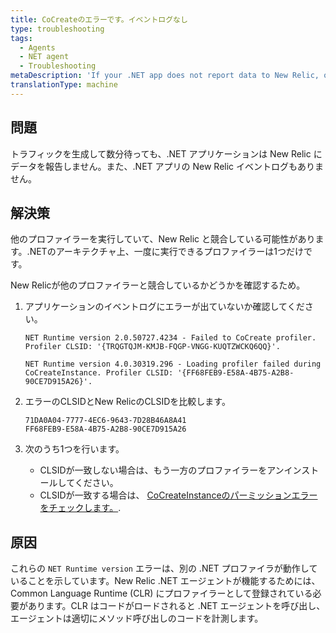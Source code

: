 ```yaml
---
title: CoCreateのエラーです。イベントログなし
type: troubleshooting
tags:
  - Agents
  - NET agent
  - Troubleshooting
metaDescription: 'If your .NET app does not report data to New Relic, or if it does not have an event log, check for profiler conflicts.'
translationType: machine
---
```


## 問題

トラフィックを生成して数分待っても、.NET アプリケーションは New Relic にデータを報告しません。また、.NET アプリの New Relic イベントログもありません。

## 解決策

他のプロファイラーを実行していて、New Relic と競合している可能性があります。.NETのアーキテクチャ上、一度に実行できるプロファイラーは1つだけです。

New Relicが他のプロファイラーと競合しているかどうかを確認するため。

1. アプリケーションのイベントログにエラーが出ていないか確認してください。

   ```
   NET Runtime version 2.0.50727.4234 - Failed to CoCreate profiler. Profiler CLSID: '{TRQGTQJM-KMJB-FQGP-VNGG-KUQTZWCKQ6QQ}'.
   ```

   ```
   NET Runtime version 4.0.30319.296 - Loading profiler failed during CoCreateInstance. Profiler CLSID: '{FF68FEB9-E58A-4B75-A2B8-90CE7D915A26}'.
   ```

2. エラーのCLSIDとNew RelicのCLSIDを比較します。

   ```
   71DA0A04-7777-4EC6-9643-7D28B46A8A41
   FF68FEB9-E58A-4B75-A2B8-90CE7D915A26
   ```

3. 次のうち1つを行います。

   * CLSIDが一致しない場合は、もう一方のプロファイラーをアンインストールしてください。
   * CLSIDが一致する場合は、 [CoCreateInstanceのパーミッションエラーをチェックします。](/docs/agents/net-agent/troubleshooting/cocreateinstance-errors-no-profiler-log).

## 原因

これらの `NET Runtime version` エラーは、別の .NET プロファイラが動作していることを示しています。New Relic .NET エージェントが機能するためには、Common Language Runtime (CLR) にプロファイラーとして登録されている必要があります。CLR はコードがロードされると .NET エージェントを呼び出し、エージェントは適切にメソッド呼び出しのコードを計測します。